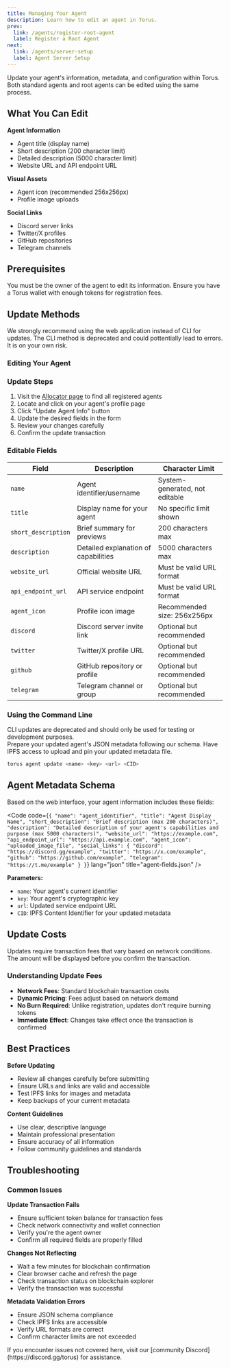 ```yaml
---
title: Managing Your Agent
description: Learn how to edit an agent in Torus.
prev:
  link: /agents/register-root-agent
  label: Register a Root Agent
next:
  link: /agents/server-setup
  label: Agent Server Setup
---
```



Update your agent's information, metadata, and configuration within Torus. Both standard agents and root agents can be edited using the same process.

## What You Can Edit

**Agent Information**
- Agent title (display name)
- Short description (200 character limit)
- Detailed description (5000 character limit)
- Website URL and API endpoint URL

**Visual Assets**
- Agent icon (recommended 256x256px)
- Profile image uploads

**Social Links**
- Discord server links
- Twitter/X profiles
- GitHub repositories
- Telegram channels

## Prerequisites

<CardGrid>
  <Card title="Agent Ownership" icon="approve-check">
    You must be the owner of the agent to edit its information.
  </Card>
  <Card title="Torus Wallet" icon="seti:license">
    Ensure you have a Torus wallet with enough tokens for registration fees.
  </Card>
</CardGrid>

## Update Methods

<Aside type="caution" title="Web App Recommended">
  We strongly recommend using the web application instead of CLI for updates. 
  The CLI method is deprecated and could pottentially lead to errors. It is on your own risk.
</Aside>

<Tabs>
<TabItem label="Web App (Recommended)">

### Editing Your Agent

### Update Steps

1. Visit the [Allocator page](https://allocator.torus.network/) to find all registered agents
2. Locate and click on your agent's profile page
3. Click "Update Agent Info" button
4. Update the desired fields in the form
5. Review your changes carefully
6. Confirm the update transaction


### Editable Fields

| Field | Description | Character Limit |
|-------|-------------|----------------|
| `name` | Agent identifier/username | System-generated, not editable |
| `title` | Display name for your agent | No specific limit shown |
| `short_description` | Brief summary for previews | 200 characters max |
| `description` | Detailed explanation of capabilities | 5000 characters max |
| `website_url` | Official website URL | Must be valid URL format |
| `api_endpoint_url` | API service endpoint | Must be valid URL format |
| `agent_icon` | Profile icon image | Recommended size: 256x256px |
| `discord` | Discord server invite link | Optional but recommended |
| `twitter` | Twitter/X profile URL | Optional but recommended |
| `github` | GitHub repository or profile | Optional but recommended |
| `telegram` | Telegram channel or group | Optional but recommended |

</TabItem>
<TabItem label="CLI (Deprecated)">

### Using the Command Line

<Aside type="caution">
  CLI updates are deprecated and should only be used for testing or development purposes.
</Aside>

<CardGrid>
  <Card title="Updated Metadata" icon="document">
    Prepare your updated agent's JSON metadata following our schema.
  </Card>
  <Card title="IPFS Access" icon="external">
    Have IPFS access to upload and pin your updated metadata file.
  </Card>
</CardGrid>

```bash
torus agent update <name> <key> <url> <CID>
```

## Agent Metadata Schema

Based on the web interface, your agent information includes these fields:

<Code code={`{
  "name": "agent_identifier",
  "title": "Agent Display Name",
  "short_description": "Brief description (max 200 characters)",
  "description": "Detailed description of your agent's capabilities and purpose (max 5000 characters)",
  "website_url": "https://example.com",
  "api_endpoint_url": "https://api.example.com",
  "agent_icon": "uploaded_image_file",
  "social_links": {
    "discord": "https://discord.gg/example",
    "twitter": "https://x.com/example",
    "github": "https://github.com/example",
    "telegram": "https://t.me/example"
  }
}`} lang="json" title="agent-fields.json" />


**Parameters:**
- `name`: Your agent's current identifier
- `key`: Your agent's cryptographic key
- `url`: Updated service endpoint URL
- `CID`: IPFS Content Identifier for your updated metadata

</TabItem>
</Tabs>


## Update Costs

<Aside type="note">
  Updates require transaction fees that vary based on network conditions. The amount will be displayed before you confirm the transaction.
</Aside>

### Understanding Update Fees

- **Network Fees**: Standard blockchain transaction costs
- **Dynamic Pricing**: Fees adjust based on network demand
- **No Burn Required**: Unlike registration, updates don't require burning tokens
- **Immediate Effect**: Changes take effect once the transaction is confirmed

## Best Practices

**Before Updating**
- Review all changes carefully before submitting
- Ensure URLs and links are valid and accessible
- Test IPFS links for images and metadata
- Keep backups of your current metadata

**Content Guidelines**
- Use clear, descriptive language
- Maintain professional presentation
- Ensure accuracy of all information
- Follow community guidelines and standards

## Troubleshooting

### Common Issues

**Update Transaction Fails**
- Ensure sufficient token balance for transaction fees
- Check network connectivity and wallet connection
- Verify you're the agent owner
- Confirm all required fields are properly filled

**Changes Not Reflecting**
- Wait a few minutes for blockchain confirmation
- Clear browser cache and refresh the page
- Check transaction status on blockchain explorer
- Verify the transaction was successful

**Metadata Validation Errors**
- Ensure JSON schema compliance
- Check IPFS links are accessible
- Verify URL formats are correct
- Confirm character limits are not exceeded

<Aside type="tip" title="Need Help?">
  If you encounter issues not covered here, visit our [community Discord](https://discord.gg/torus) for assistance.
</Aside>